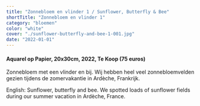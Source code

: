 ```yaml
---
title: "Zonnebloem en vlinder 1 / Sunflower, Butterfly & Bee"
shortTitle: "Zonnebloem en vlinder 1"
category: "bloemen"
color: "white"
cover: "./sunflower-butterfly-and-bee-1-001.jpg"
date: "2022-01-01"
---
```

    
#### Aquarel op Papier, 20x30cm, 2022, Te Koop (75 euros)
Zonnebloem met een vlinder en bij. Wij hebben heel veel zonnebloemvelden gezien tijdens de zomervakantie in Ardèche, Frankrijk.

    
English: Sunflower, butterfly and bee. We spotted loads of sunflower fields during our summer vacation in Ardèche, France.